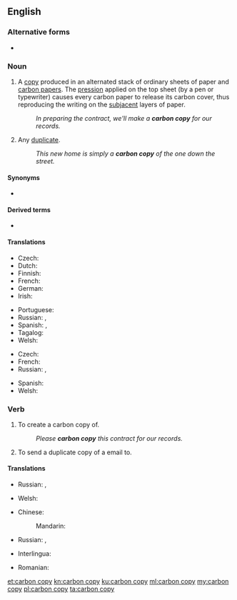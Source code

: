 {{also|carbon-copy}}
==English==
{{wikipedia|carbon copying}}

===Alternative forms===
* {{l|en|carbon-copy}}

===Noun===
{{en-noun|carbon copies}}

# A [[copy]] produced in an alternated stack of ordinary sheets of paper and [[carbon paper]]s. The [[pression]] applied on the top sheet (by a pen or typewriter) causes every carbon paper to release its carbon cover, thus reproducing the writing on the [[subjacent]] layers of paper.
#: ''In preparing the contract, we'll make a '''carbon copy''' for our records.''
# Any [[duplicate]].
#: ''This new home is simply a '''carbon copy''' of the one down the street.''

====Synonyms====
* {{l|en|cc}}

====Derived terms====
* {{l|en|blind carbon copy}}

====Translations====
{{trans-top|a copy}}
* Czech: {{t|cs|průklep|m}}
* Dutch: {{t+|nl|doorslag|m}}
* Finnish: {{t|fi|hiilikopio}}
* French: {{t+|fr|copie|f}}
* German: {{t+|de|Durchschlag|m}}
* Irish: {{t|ga|cóip charbóin|f}}
{{trans-mid}}
* Portuguese: {{t|pt|cópia carbono|f}}
* Russian: {{t+|ru|ко́пия|f}}, {{t|ru|ко́пия че́рез копи́рку|f}}
* Spanish: {{t+|es|copia|f}}, {{t|es|copia en papel carbón|f}}
* Tagalog: {{t|tl|siping karbon}}
* Welsh: {{t|cy|copi carbon|m}}
{{trans-bottom}}

{{trans-top|duplicate}}
* Czech: {{t+|cs|kopie|f}}
* French: {{t+|fr|copie carbone}}
* Russian: {{t+|ru|ко́пия|f}}, {{t+|ru|дублика́т|m}}
{{trans-mid}}
* Spanish: {{t+|es|duplicado}}
* Welsh: {{t|cy|copi carbon|m}}
{{trans-bottom}}

===Verb===
{{en-verb|carbon copies|carbon copying|carbon copied|carbon copied}}

# To create a carbon copy of.
#: ''Please '''carbon copy''' this contract for our records.''
# {{lb|en|Internet}} To send a duplicate copy of a email to.

====Translations====
{{trans-top|to create a carbon copy of}}
* Russian: {{t+|ru|копи́ровать|impf}}, {{t+|ru|скопи́ровать|pf}}
{{trans-mid}}
* Welsh: {{t|cy|carbon gopïo}}
{{trans-bottom}}

{{trans-top|cc (email)}}
* Chinese:
*: Mandarin: {{t+|cmn|抄送|tr=chāosòng|sc=Hani}}
{{trans-mid}}
* Russian: {{t|ru|посыла́ть ко́пию|impf}}, {{t|ru|посла́ть ко́пию|pf}}
{{trans-bottom}}

{{checktrans-top}}
* Interlingua: {{t-check|ia|copia al [[papiro carbon]]}}
{{trans-mid}}
* Romanian: {{t-check|ro|copie la [[indigo]]|f}}
{{trans-bottom}}

[[et:carbon copy]]
[[kn:carbon copy]]
[[ku:carbon copy]]
[[ml:carbon copy]]
[[my:carbon copy]]
[[pl:carbon copy]]
[[ta:carbon copy]]